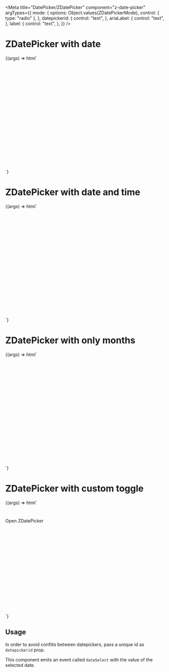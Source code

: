 


<Meta
  title="DatePicker/ZDatePicker"
  component="z-date-picker"
  argTypes={{
    mode: {
      options: Object.values(ZDatePickerMode),
      control: { type: "radio" },
    },
    datepickerid: {
      control: "text",
    },
    ariaLabel: {
      control: "text",
    },
    label: {
      control: "text",
    },
  }}
/>

# ZDatePicker with date

<Canvas>
  <Story
    name="ZDatePicker with date"
    args={{
      mode: "date",
      datepickerid: "picker-01",
      label: "ZDatePicker with date",
      ariaLabel: "date-picker",
    }}
    height="180px"
  >
    {(args) => html`
      <div style="height:300px; padding-top:40px">
        <z-date-picker
          mode=${args.mode}
          datepickerid=${args.datepickerid}
          id=${args.datepickerid}
          ariaLabel=${args.ariaLabel}
          label=${args.label}
        ></z-date-picker>
      </div>
      <script>
        const picker1 = document.getElementById("${args.datepickerid}");
        picker1.addEventListener("dateSelect", (e) => alert(e.detail));
      </script>
    `}
  </Story>
</Canvas>

# ZDatePicker with date and time

<Canvas>
  <Story
    name="ZDatePicker with date and time"
    args={{
      mode: "date-time",
      datepickerid: "picker-02",
      label: "ZDatePicker with date and time",
      ariaLabel: "date-picker",
    }}
  >
    {(args) => html`
      <div style="height:300px; padding-top:40px">
        <z-date-picker
          mode=${args.mode}
          datepickerid=${args.datepickerid}
          id=${args.datepickerid}
          ariaLabel=${args.ariaLabel}
          label=${args.label}
        ></z-date-picker>
      </div>
      <script>
        const picker2 = document.getElementById("${args.datepickerid}");
        picker2.addEventListener("dateSelect", (e) => alert(e.detail));
      </script>
    `}
  </Story>
</Canvas>

# ZDatePicker with only months

<Canvas>
  <Story
    name="ZDatePicker with only months"
    args={{
      mode: "months",
      datepickerid: "picker-03",
      label: "ZDatePicker with only months",
      ariaLabel: "date-picker",
    }}
  >
    {(args) => html`
      <div style="height:300px; padding-top:40px">
        <z-date-picker
          mode=${args.mode}
          datepickerid=${args.datepickerid}
          id=${args.datepickerid}
          ariaLabel=${args.ariaLabel}
          label=${args.label}
        ></z-date-picker>
      </div>
      <script>
        const picker3 = document.getElementById("${args.datepickerid}");
        picker3.addEventListener("dateSelect", (e) => alert(e.detail));
      </script>
    `}
  </Story>
</Canvas>

# ZDatePicker with custom toggle

<Canvas>
  <Story
    name="ZDatePicker with custom toggle"
    args={{
      mode: "date",
      datepickerid: "picker-04",
      label: "date picker",
      ariaLabel: "date-picker",
    }}
  >
    {(args) => html`
      <div style="height:300px; padding-top:40px">
        <z-date-picker
          mode=${args.mode}
          datepickerid=${args.datepickerid}
          id=${args.datepickerid}
          ariaLabel=${args.ariaLabel}
          label=${args.label}
          ><z-button-deprecated slot="toggle"
            >Open ZDatePicker</z-button-deprecated
          ></z-date-picker
        >
      </div>
      <script>
        const picker4 = document.getElementById("${args.datepickerid}");
        picker4.addEventListener("dateSelect", (e) => alert(e.detail));
      </script>
    `}
  </Story>
</Canvas>

<ArgsTable of="z-date-picker" />

## Usage

In order to avoid conflits between datepickers, pass a unique id as `datepickerid` prop.

This component emits an event called `dateSelect` with the value of the selected date.
